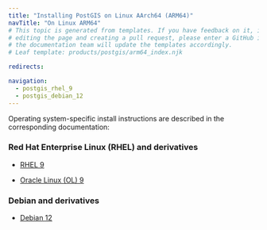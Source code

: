 ```yaml
---
title: "Installing PostGIS on Linux AArch64 (ARM64)"
navTitle: "On Linux ARM64"
# This topic is generated from templates. If you have feedback on it, instead of
# editing the page and creating a pull request, please enter a GitHub issue and
# the documentation team will update the templates accordingly.
# Leaf template: products/postgis/arm64_index.njk

redirects:

navigation:
  - postgis_rhel_9
  - postgis_debian_12
---
```


Operating system-specific install instructions are described in the corresponding documentation:

### Red Hat Enterprise Linux (RHEL) and derivatives

- [RHEL 9](postgis_rhel_9)

- [Oracle Linux (OL) 9](postgis_rhel_9)

### Debian and derivatives

- [Debian 12](postgis_debian_12)
